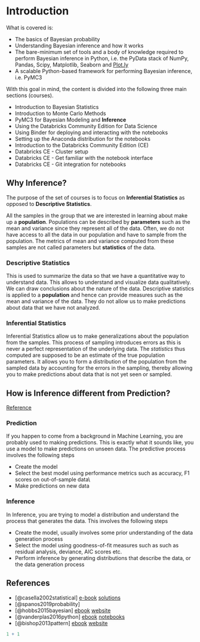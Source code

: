 # Introduction

What is covered is:

-   The basics of Bayesian probability
-   Understanding Bayesian inference and how it works
-   The bare-minimum set of tools and a body of knowledge required to perform Bayesian inference in Python, i.e. the PyData stack of NumPy, Pandas, Scipy, Matplotlib, Seaborn and [Plot.ly](http://plot.ly/)
-   A scalable Python-based framework for performing Bayesian inference, i.e. PyMC3

With this goal in mind, the content is divided into the following three main sections (courses).

-   Introduction to Bayesian Statistics
-   Introduction to Monte Carlo Methods
-   PyMC3 for Bayesian Modeling and **Inference**
-   Using the Databricks Community Edition for Data Science
-   Using Binder for deploying and interacting with the notebooks
-   Setting up the Anaconda distribution for the notebooks
-   Introduction to the Databricks Community Edition (CE)
-   Databricks CE - Cluster setup
-   Databricks CE - Get familiar with the notebook interface
-   Databricks CE - Git integration for notebooks

## **Why Inference?**

The purpose of the set of courses is to focus on **Inferential Statistics** as opposed to **Descriptive Statistics**.

All the samples in the group that we are interested in learning about make up a **population**. Populations can be described by **parameters** such as the mean and variance since they represent all of the data. Often, we do not have access to all the data in our population and have to sample from the population. The metrics of mean and variance computed from these samples are not called parameters but **statistics** of the data.

### **Descriptive Statistics**

This is used to summarize the data so that we have a quantitative way to understand data. This allows to understand and visualize data qualitatively. We can draw conclusions about the nature of the data. Descriptive statistics is applied to a **population** and hence can provide measures such as the mean and variance of the data. They do not allow us to make predictions about data that we have not analyzed.

### **Inferential Statistics**

Inferential Statistics allow us to make generalizations about the population from the samples. This process of sampling introduces errors as this is never a perfect representation of the underlying data. The *statistics* thus computed are supposed to be an estimate of the true population parameters. It allows you to form a distribution of the population from the sampled data by accounting for the errors in the sampling, thereby allowing you to make predictions about data that is not yet seen or sampled.

## **How is Inference different from Prediction?**

[Reference](https://statistics.laerd.com/statistical-guides/descriptive-inferential-statistics.php)

### **Prediction**

If you happen to come from a background in Machine Learning, you are probably used to making predictions. This is exactly what it sounds like, you use a model to make predictions on unseen data. The predictive process involves the following steps

-   Create the model
-   Select the best model using performance metrics such as accuracy, F1 scores on out-of-sample data\\
-   Make predictions on new data

### **Inference**

In Inference, you are trying to model a distribution and understand the process that generates the data. This involves the following steps

-   Create the model, usually involves some prior understanding of the data generation process
-   Select the model using goodness-of-fit measures such as such as residual analysis, deviance, AIC scores etc.
-   Perform inference by generating distributions that describe the data, or the data generation process

## References

- [@casella2002statistical] [e-book](http://home.ustc.edu.cn/\~zt001062/MaStmaterials/George%20Casella&Roger%20L.Berger--Statistical%20Inference.pdf) [solutions](https://contacts.ucalgary.ca/info/math/files/info/unitis/courses/STAT723/W2010/LEC1/STAT723-W10-LEC1-Publisher%27s-Solution-to-All-Problems-in-Text.pdf)
- [@spanos2019probability]
- [@hobbs2015bayesian] [ebook](https://esl.hohoweiya.xyz/references/A_First_Course_in_Bayesian_Statistical_Methods.pdf) [website](https://pdhoff.github.io/book/)
- [@vanderplas2016python] [ebook](https://jakevdp.github.io/PythonDataScienceHandbook/) [notebooks](https://github.com/jakevdp/PythonDataScienceHandbook)
- [@bishop2013pattern] [ebook](https://www.microsoft.com/en-us/research/uploads/prod/2006/01/Bishop-Pattern-Recognition-and-Machine-Learning-2006.pdf)  [website](https://www.microsoft.com/en-us/research/people/cmbishop/prml-book/)

```r
1 + 1
```
